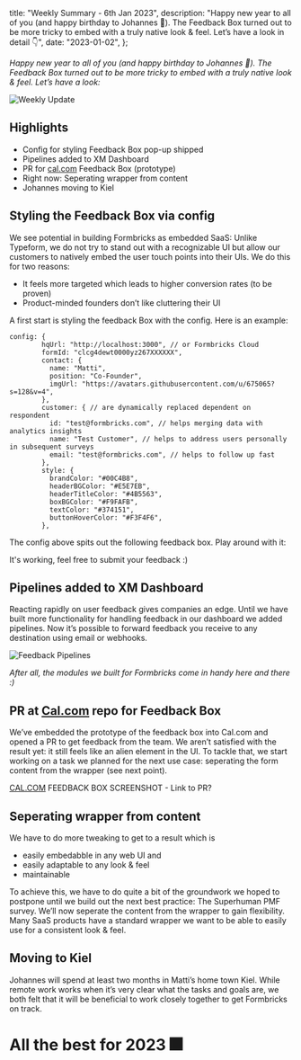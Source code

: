 


  title: "Weekly Summary - 6th Jan 2023",
  description:
    "Happy new year to all of you (and happy birthday to Johannes 🎂). The Feedback Box turned out to be more tricky to embed with a truly native look & feel. Let’s have a look in detail 👇",
  date: "2023-01-02",
};

_Happy new year to all of you (and happy birthday to Johannes 🎂). The Feedback Box turned out to be more tricky to embed with a truly native look & feel. Let’s have a look:_

<Image src={HeaderImage} alt="Weekly Update" className="rounded-lg" />

## Highlights

- Config for styling Feedback Box pop-up shipped
- Pipelines added to XM Dashboard
- PR for [cal.com](http://cal.com) Feedback Box (prototype)
- Right now: Seperating wrapper from content
- Johannes moving to Kiel

## Styling the Feedback Box via config

We see potential in building Formbricks as embedded SaaS: Unlike Typeform, we do not try to stand out with a recognizable UI but allow our customers to natively embed the user touch points into their UIs. We do this for two reasons:

- It feels more targeted which leads to higher conversion rates (to be proven)
- Product-minded founders don’t like cluttering their UI

A first start is styling the feedback Box with the config. Here is an example:

```tsx
config: {
        hqUrl: "http://localhost:3000", // or Formbricks Cloud
        formId: "clcg4dewt0000yz267XXXXXX",
        contact: {
          name: "Matti",
          position: "Co-Founder",
          imgUrl: "https://avatars.githubusercontent.com/u/675065?s=128&v=4",
        },
        customer: { // are dynamically replaced dependent on respondent
          id: "test@formbricks.com", // helps merging data with analytics insights
          name: "Test Customer", // helps to address users personally in subsequent surveys
          email: "test@formbricks.com", // helps to follow up fast
        },
        style: {
          brandColor: "#00C4B8",
          headerBGColor: "#E5E7EB",
          headerTitleColor: "#4B5563",
          boxBGColor: "#F9FAFB",
          textColor: "#374151",
          buttonHoverColor: "#F3F4F6",
        },
```

The config above spits out the following feedback box. Play around with it:

<FeedbackButton />

It's working, feel free to submit your feedback :)

## Pipelines added to XM Dashboard

Reacting rapidly on user feedback gives companies an edge. Until we have built more functionality for handling feedback in our dashboard we added pipelines. Now it’s possible to forward feedback you receive to any destination using email or webhooks.

<Image src={Pipeline} alt="Feedback Pipelines" className="rounded-lg" />

_After all, the modules we built for Formbricks come in handy here and there :)_

## PR at [Cal.com](http://Cal.com) repo for Feedback Box

We’ve embedded the prototype of the feedback box into Cal.com and opened a PR to get feedback from the team. We aren’t satisfied with the result yet: it still feels like an alien element in the UI. To tackle that, we start working on a task we planned for the next use case: seperating the form content from the wrapper (see next point).

[CAL.COM](http://CAL.COM) FEEDBACK BOX SCREENSHOT - Link to PR?

## Seperating wrapper from content

We have to do more tweaking to get to a result which is

- easily embedabble in any web UI and
- easily adaptable to any look & feel
- maintainable

To achieve this, we have to do quite a bit of the groundwork we hoped to postpone until we build out the next best practice: The Superhuman PMF survey. We’ll now seperate the content from the wrapper to gain flexibility. Many SaaS products have a standard wrapper we want to be able to easily use for a consistent look & feel.

## Moving to Kiel

Johannes will spend at least two months in Matti’s home town Kiel. While remote work works when it’s very clear what the tasks and goals are, we both felt that it will be beneficial to work closely together to get Formbricks on track.

##

# All the best for 2023 🎆

<NewsletterSignup />

